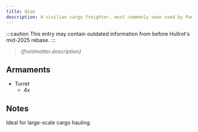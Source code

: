 ```yaml
---
title: Qian
description: A civilian cargo freighter, most commonly seen used by Pang Tai Arms' corporate merchants. This model has been converted for civilian use to the public market.
---
```


:::caution
This entry may contain outdated information from before Hullrot's mid-2025 rebase.
:::

> *{frontmatter.description}*

## Armaments

* Turret
    * 4x <ShipWeapon weaponID="BaseWeaponTurretPDT" />

## Notes

Ideal for large-scale cargo hauling.